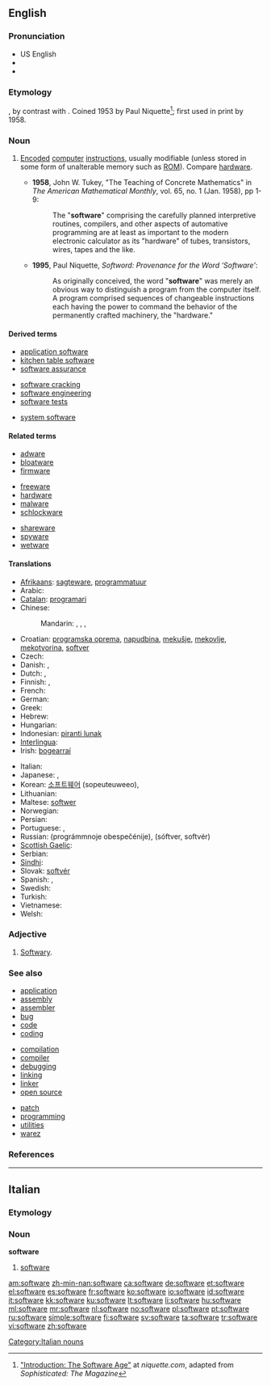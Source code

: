 {{also|Software}}
==English==
{{wikipedia|dab=software (disambiguation)|software}}
===Pronunciation===
* US English {{SAMPA|/sAftwEr\`/}}
* {{IPA|[ˈsɔft.wɛɻ]}}
* {{audio|en-us-software.ogg|Audio (US)}}
===Etymology===
{{suffix|soft|ware}}, by contrast with {{term|hardware||the computer itself}}.
Coined 1953 by Paul Niquette<ref>[http://niquette.com/books/softword/part0.htm "Introduction: The Software Age"] at ''niquette.com'', adapted from ''Sophisticated: The Magazine''</ref>; first used in print by {{w|John Tukey}} 1958.
===Noun===
{{wikipedia}}
{{en-noun|-}}
# {{computing}} [[encode|Encoded]] [[computer]] [[instructions]], usually modifiable (unless stored in some form of unalterable memory such as [[ROM]]).  Compare [[hardware]].
#* '''1958''', John W. Tukey, "The Teaching of Concrete Mathematics" in ''The American Mathematical Monthly'', vol. 65, no. 1 (Jan. 1958), pp 1-9:
#*: The "'''software'''" comprising the carefully planned interpretive routines, compilers, and other aspects of automative programming are at least as important to the modern electronic calculator as its "hardware" of tubes, transistors, wires, tapes and the like.
#* '''1995''', Paul Niquette, ''Softword: Provenance for the Word ‘Software’'':
#*: As originally conceived, the word "'''software'''" was merely an obvious way to distinguish a program from the computer itself. A program comprised sequences of changeable instructions each having the power to command the behavior of the permanently crafted machinery, the "hardware."
====Derived terms====
{{rel-top3|Terms derived from "software"}}
* [[application software]]
* [[kitchen table software]]
* [[software assurance]]
{{rel-mid3}}
* [[software cracking]]
* [[software engineering]]
* [[software tests]]
{{rel-mid3}}
* [[system software]]
{{rel-bottom}}
====Related terms====
{{rel-top3|Terms etymologically related to "software"}}
* [[adware]]
* [[bloatware]]
* [[firmware]]
{{rel-mid3}}
* [[freeware]]
* [[hardware]]
* [[malware]]
* [[schlockware]]
{{rel-mid3}}
* [[shareware]]
* [[spyware]]
* [[wetware]]
{{rel-bottom}}
====Translations====
{{trans-top|encoded computer instructions}}
* [[Afrikaans]]: [[sagteware]], [[programmatuur]]
* Arabic: {{t-|ar|برمجيات}}
* [[Catalan]]: [[programari]] {{m}}
* Chinese:
*: Mandarin: {{t-|cmn|軟件|sc=Hani}},  {{t-|cmn|软件|tr=ruǎnjiàn|sc=Hani}},  {{qualifier|Taiwan}} {{t-|cmn|軟體|sc=Hani}},  {{t-|cmn|软体|tr=ruǎntǐ|sc=Hani}}
* Croatian: [[programska oprema]], [[napudbina]], [[mekušje]], [[mekovlje]], [[mekotvorina]], [[softver]]
* Czech: {{t-|cs|software|m}}
* Danish: {{t-|da|software|g}}, {{t|da|programmel|g}}
* Dutch: {{t+|nl|software|m}}, {{t|nl|programmatuur|m}}
* Finnish: {{t-|fi|ohjelmisto}}, {{t+|fi|ohjelma}}
* French: {{t+|fr|logiciel|m}}
* German: {{t+|de|Software|f}}
* Greek: {{t+|el|λογισμικό|n|tr=logismikó}}
* Hebrew: {{t-|he|תוכנה|f}}
* Hungarian: {{t+|hu|szoftver}}
* Indonesian: [[piranti lunak]]
* [[Interlingua]]: {{t-|ia|software|xs=Interlingua}}
* Irish: [[bogearraí]] {{m|p}}
{{trans-mid}}
* Italian: {{t+|it|software|m}}
* Japanese: {{t+|ja|ソフトウェア|tr=sofutowea}}, {{t-|ja|ソフト|tr=sofuto}}
* Korean: [[소프트웨어]] (sopeuteuweeo),  {{t|ko|무른모|sc=Hang}}
* Lithuanian: {{t|lt|Programinė įranga|f|xs=Lithuanian}}
* Maltese: [[softwer]] {{m}}
* Norwegian: {{t-|no|programvare|m}}
* Persian: {{t-|fa|نرم‌افزار|tr=narmafzar|xs=Persian}}
* Portuguese: {{t+|pt|software|m}}, {{t+|pt|programa|m}}
* Russian: {{t|ru|программное обеспечение|n}} (prográmmnoje obespečénije), {{t-|ru|софтвер|n|m}} (sóftver, softvér)
* [[Scottish Gaelic]]: {{t-|gd|bathar-bog|m|xs=Scottish Gaelic}}
* Serbian: {{t-|sr|softver}}
* [[Sindhi]]: {{sd-Arab|[[منطقگري]]}} {{f}}
* Slovak: [[softvér]]
* Spanish: {{t+|es|software|m}}, {{t+|es|programa|m}}
* Swedish: {{t+|sv|mjukvara}}
* Turkish: {{t+|tr|yazılım}}
* Vietnamese: {{t+|vi|phần mềm|xs=Vietnamese}}
* Welsh: {{t|cy|meddalwedd|f|xs=Welsh}}
{{trans-bottom}}
===Adjective===
{{en-adj}}
# {{rfv-sense}} [[softwary|Softwary]].
===See also===
{{top3}}
* [[application]]
* [[assembly]]
* [[assembler]]
* [[bug]]
* [[code]]
* [[coding]]
{{mid3}}
* [[compilation]]
* [[compiler]]
* [[debugging]]
* [[linking]]
* [[linker]]
* [[open source]]
{{mid3}}
* [[patch]]
* [[programming]]
* [[utilities]]
* [[warez]]
{{bottom}}
===References===
<references/>
----

==Italian==

===Etymology===
{{etyl|en|it}}

===Noun===
'''software''' {{m|inv}}

# {{computing|lang=it}} [[#English|software]]

[[Category:Italian nouns]]

[[am:software]]
[[zh-min-nan:software]]
[[ca:software]]
[[de:software]]
[[et:software]]
[[el:software]]
[[es:software]]
[[fr:software]]
[[ko:software]]
[[io:software]]
[[id:software]]
[[it:software]]
[[kk:software]]
[[ku:software]]
[[lt:software]]
[[li:software]]
[[hu:software]]
[[ml:software]]
[[mr:software]]
[[nl:software]]
[[no:software]]
[[pl:software]]
[[pt:software]]
[[ru:software]]
[[simple:software]]
[[fi:software]]
[[sv:software]]
[[ta:software]]
[[tr:software]]
[[vi:software]]
[[zh:software]]